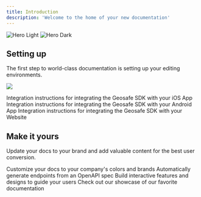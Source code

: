 ```yaml
---
title: Introduction
description: 'Welcome to the home of your new documentation'
---
```


<img
  className="block dark:hidden"
  src="/images/ACT-Group-Consoles.svg"
  alt="Hero Light"
/>
<img
  className="hidden dark:block"
  src="/images/ACT-Group-Consoles.svg"
  alt="Hero Dark"
/>

## Setting up

The first step to world-class documentation is setting up your editing environments.

<img
  src="/images/geosafe.png"
/>

<CardGroup cols={2}>
  <Card
    title="iOS Integration"
    icon="apple"
    href="/geosafe/SDK-iOS"
  >
    Integration instructions for integrating the Geosafe SDK with your iOS App
  </Card>
  <Card
    title="Android Integration"
    icon="android"
    href="/geosafe/SDK-Android"
  >
    Integration instructions for integrating the Geosafe SDK with your Android App
  </Card>  
  <Card
    title="Web Integration"
    icon="globe"
    href="/geosafe/SDK-Web"
  >
    Integration instructions for integrating the Geosafe SDK with your Website
  </Card>
</CardGroup>

## Make it yours

Update your docs to your brand and add valuable content for the best user conversion.

<CardGroup cols={2}>
  <Card
    title="Customize Style"
    icon="palette"
    href="https://mintlify.com/docs/settings/global"
  >
    Customize your docs to your company's colors and brands
  </Card>
  <Card
    title="Reference APIs"
    icon="code"
    href="https://mintlify.com/docs/api-playground/openapi"
  >
    Automatically generate endpoints from an OpenAPI spec
  </Card>
  <Card
    title="Add Components"
    icon="screwdriver-wrench"
    href="https://mintlify.com/docs/components/accordion"
  >
    Build interactive features and designs to guide your users
  </Card>
  <Card
    title="Get Inspiration"
    icon="stars"
    href="https://mintlify.com/customers"
  >
    Check out our showcase of our favorite documentation
  </Card>
</CardGroup>

